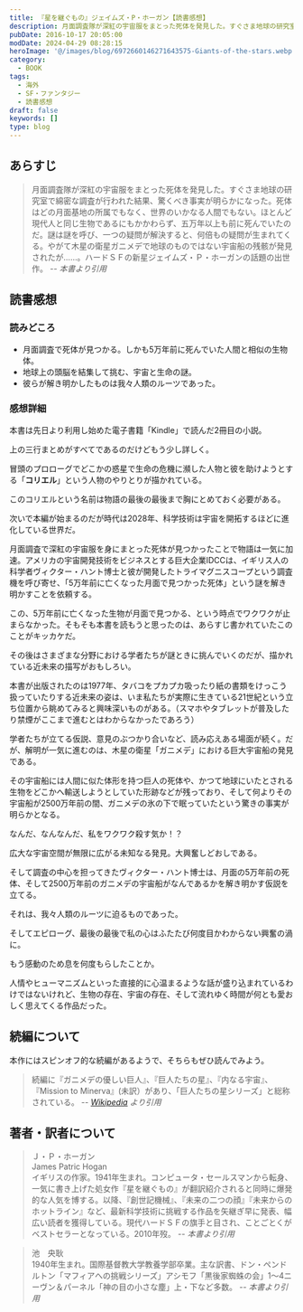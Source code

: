 ```yaml
---
title: 『星を継ぐもの』ジェイムズ・P・ホーガン【読書感想】
description: 月面調査隊が深紅の宇宙服をまとった死体を発見した。すぐさま地球の研究室で綿密な調査が行われた結果、驚くべき事実が明らかになった。死体はどの月面基地の所属でもなく、世界のいかなる人間でもない。ほとんど現代人と同じ生物であるにもかかわらず、五万年以上も前に死んでいたのだ。
pubDate: 2016-10-17 20:05:00
modDate: 2024-04-29 08:28:15
heroImage: '@/images/blog/6972660146271643575-Giants-of-the-stars.webp'
category:
  - BOOK
tags:
  - 海外
  - SF・ファンタジー
  - 読書感想
draft: false
keywords: []
type: blog
---
```



## あらすじ

> 月面調査隊が深紅の宇宙服をまとった死体を発見した。すぐさま地球の研究室で綿密な調査が行われた結果、驚くべき事実が明らかになった。死体はどの月面基地の所属でもなく、世界のいかなる人間でもない。ほとんど現代人と同じ生物であるにもかかわらず、五万年以上も前に死んでいたのだ。謎は謎を呼び、一つの疑問が解決すると、何倍もの疑問が生まれてくる。やがて木星の衛星ガニメデで地球のものではない宇宙船の残骸が発見されたが……。ハードＳＦの新星ジェイムズ・Ｐ・ホーガンの話題の出世作。 <cite>-- 本書より引用</cite>

## 読書感想

### 読みどころ

- 月面調査で死体が見つかる。しかも5万年前に死んでいた人間と相似の生物体。
- 地球上の頭脳を結集して挑む、宇宙と生命の謎。
- 彼らが解き明かしたものは我々人類のルーツであった。

### 感想詳細

本書は先日より利用し始めた電子書籍「Kindle」で読んだ2冊目の小説。

<BlogCard
  title='タブレット（Android）購入と電子書籍デビュー【Amazon Kindle アプリ版】'
  description='タブレット(アンドロイドOS)購入と電子書籍デビュー【Amazon Kindleアプリ】 電子書籍は中古より安い場合がある 先日、仕事で必要な専門書をAmazonで物色していた際に、中古品の値段よりもアマゾンの電子書籍「Kindle」版の方が、割引とポイント還元を含めると安いことに気づいた。'
  url='https://www.neputa-note.net/2016/10/kindle/'
  domain='www.neputa-note.net'
/>

上の三行まとめがすべてであるのだけどもう少し詳しく。

<Alert type='danger' content='以降、ネタバレを含む' />

冒頭のプロローグでどこかの惑星で生命の危機に瀕した人物と彼を助けようとする「<b>コリエル</b>」という人物のやりとりが描かれている。

このコリエルという名前は物語の最後の最後まで胸にとめておく必要がある。

次いで本編が始まるのだが時代は2028年、科学技術は宇宙を開拓するほどに進化している世界だ。

月面調査で深紅の宇宙服を身にまとった死体が見つかったことで物語は一気に加速。アメリカの宇宙開発技術をビジネスとする巨大企業IDCCは、イギリス人の科学者ヴィクター・ハント博士と彼が開発したトライマグニスコープという調査機を呼び寄せ、「5万年前に亡くなった月面で見つかった死体」という謎を解き明かすことを依頼する。

この、5万年前に亡くなった生物が月面で見つかる、という時点でワクワクが止まらなかった。そもそも本書を読もうと思ったのは、あらすじ書かれていたこのことがキッカケだ。

その後はさまざまな分野における学者たちが謎ときに挑んでいくのだが、描かれている近未来の描写がおもしろい。

本書が出版されたのは1977年、タバコをプカプカ吸ったり紙の書類をけっこう扱っていたりする近未来の姿は、いま私たちが実際に生きている21世紀という立ち位置から眺めてみると興味深いものがある。（スマホやタブレットが普及したり禁煙がここまで進むとはわからなかったであろう）

学者たちが立てる仮説、意見のぶつかり合いなど、読み応えある場面が続く。だが、解明が一気に進むのは、木星の衛星「ガニメデ」における巨大宇宙船の発見である。

その宇宙船には人間に似た体形を持つ巨人の死体や、かつて地球にいたとされる生物をどこかへ輸送しようとしていた形跡などが残っており、そして何よりその宇宙船が2500万年前の間、ガニメデの氷の下で眠っていたという驚きの事実が明らかとなる。

なんだ、なんなんだ、私をワクワク殺す気か！？

広大な宇宙空間が無限に広がる未知なる発見。大興奮しどおしである。

そして調査の中心を担ってきたヴィクター・ハント博士は、月面の5万年前の死体、そして2500万年前のガニメデの宇宙船がなんであるかを解き明かす仮説を立てる。

それは、我々人類のルーツに迫るものであった。

そしてエピローグ、最後の最後で私の心はふたたび何度目かわからない興奮の渦に。

もう感動のため息を何度もらしたことか。

人情やヒューマニズムといった直接的に心温まるような話が盛り込まれているわけではないけれど、生物の存在、宇宙の存在、そして流れゆく時間が何とも愛おしく思えてくる作品だった。

<div class='not-prose'>
  <div data-vc_mylinkbox_id='886764656'></div>
</div>

## 続編について

本作にはスピンオフ的な続編があるようで、そちらもぜひ読んでみよう。

> 続編に『ガニメデの優しい巨人』、『巨人たちの星』、『内なる宇宙』、『Mission to Minerva』(未訳）があり、「巨人たちの星シリーズ」と総称されている。 <cite>-- [Wikipedia](https://ja.wikipedia.org/wiki/%E6%98%9F%E3%82%92%E7%B6%99%E3%81%90%E3%82%82%E3%81%AE) より引用</cite>

## 著者・訳者について

> Ｊ・Ｐ・ホーガン<br />
> James Patric Hogan<br />
> イギリスの作家。1941年生まれ。コンピュータ・セールスマンから転身、一気に書き上げた処女作『星を継ぐもの』が翻訳紹介されると同時に爆発的な人気を博する。以降、『創世記機械』、『未来の二つの顔』『未来からのホットライン』など、最新科学技術に挑戦する作品を矢継ぎ早に発表、幅広い読者を獲得している。現代ハードＳＦの旗手と目され、ことごとくがベストセラーとなっている。2010年歿。 <cite>-- 本書より引用</cite>

> 池　央耿<br />
> 1940年生まれ。国際基督教大学教養学部卒業。主な訳書、ドン・ペンドルトン「マフィアへの挑戦シリーズ」アシモフ「黒後家蜘蛛の会」1～4ニーヴン＆パーネル「神の目の小さな塵」上・下など多数。 <cite>-- 本書より引用</cite>
